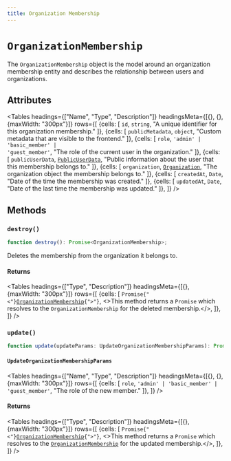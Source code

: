 ---
title: Organization Membership
---



# `OrganizationMembership`

The `OrganizationMembership` object is the model around an organization membership entity and describes the relationship between users and organizations.

## Attributes

<Tables
  headings={["Name", "Type", "Description"]}
  headingsMeta={[{}, {}, {maxWidth: "300px"}]}
  rows={[
  {cells: [
  <code>id</code>,
  <code>string</code>,
  "A unique identifier for this organization membership."
  ]},
  {cells: [
  <code>publicMetadata</code>,
  <code>object</code>,
  "Custom metadata that are visible to the frontend."
  ]},
  {cells: [
  <code>role</code>,
  <code>'admin' | 'basic_member' | 'guest_member'</code>,
  "The role of the current user in the organization."
  ]},
  {cells: [
  <code>publicUserData</code>,
  <code><a href="/reference-js/types/public-user-data">PublicUserData</a></code>,
  "Public information about the user that this membership belongs to."
  ]},
  {cells: [
  <code>organization</code>,
  <code><a href="/reference-js/organization/organization">Organization</a></code>,
  "The organization object the membership belongs to."
  ]},
  {cells: [
  <code>createdAt</code>,
  <code>Date</code>,
  "Date of the time the membership was created."
  ]},
  {cells: [
  <code>updatedAt</code>,
  <code>Date</code>,
  "Date of the last time the membership was updated."
  ]},
  ]}
/>

## Methods

### `destroy()`

```typescript
function destroy(): Promise<OrganizationMembership>;
```

Deletes the membership from the organization it belongs to.

#### Returns

<Tables
  headings={["Type", "Description"]}
  headingsMeta={[{}, {maxWidth: "300px"}]}
  rows={[
  {cells: [
  <code>Promise{"<"}<a href="/reference-js/organization-membership">OrganizationMembership</a>{">"}</code>,
  <>This method returns a <code>Promise</code> which resolves to the <code>OrganizationMembership</code> for the deleted membership.</>,
  ]},
  ]}
/>

### `update()`

```typescript
function update(updateParams: UpdateOrganizationMembershipParams): Promise<OrganizationMembership>;
```

#### `UpdateOrganizationMembershipParams`

<Tables
  headings={["Name", "Type", "Description"]}
  headingsMeta={[{}, {}, {maxWidth: "300px"}]}
  rows={[
  {cells: [
  <code>role</code>,
  <code>'admin' | 'basic_member' | 'guest_member'</code>,
  "The role of the new member."
  ]},
  ]}
/>

#### Returns

<Tables
  headings={["Type", "Description"]}
  headingsMeta={[{}, {maxWidth: "300px"}]}
  rows={[
  {cells: [
  <code>Promise{"<"}<a href="/reference-js/organization-membership">OrganizationMembership</a>{">"}</code>,
  <>This method returns a <code>Promise</code> which resolves to the <code><a href="/reference-js/organization-membership">OrganizationMembership</a></code> for the updated membership.</>,
  ]},
  ]}
/>
